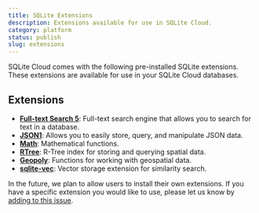 ```yaml
---
title: SQLite Extensions
description: Extensions available for use in SQLite Cloud.
category: platform
status: publish
slug: extensions
---
```


SQLite Cloud comes with the following pre-installed SQLite extensions. These extensions are available for use in your SQLite Cloud databases.

## Extensions
- **[Full-text Search 5](https://www.sqlite.org/fts5.html)**: Full-text search engine that allows you to search for text in a database.
- **[JSON1](https://www.sqlite.org/json1.html)**: Allows you to easily store, query, and manipulate JSON data.
- **[Math](https://www.sqlite.org/lang_mathfunc.html)**: Mathematical functions.
- **[RTree](https://www.sqlite.org/rtree.html)**: R-Tree index for storing and querying spatial data.
- **[Geopoly](https://www.sqlite.org/geopoly.html)**: Functions for working with geospatial data.
- **[sqlite-vec](/docs/vector-search)**: Vector storage extension for similarity search.

In the future, we plan to allow users to install their own extensions. If you have a specific extension you would like to use, please let us know by [adding to this issue](https://github.com/sqlitecloud/docs/issues/34).